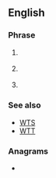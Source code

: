 ==English==

===Phrase===
{{en-phrase}}

# {{lb|en|Internet slang}} {{initialism of|en|[[want]] to [[buy]]}}
# {{lb|en|Internet slang}} {{initialism of|en|[[willing]] to buy}}
# {{lb|en|Internet slang}} {{initialism of|en|[[wait]]ing to buy}}

===See also===
* [[WTS]]
* [[WTT]]

===Anagrams===
* {{anagrams|en|a=btw|BTW|BWT|TWB|btw}}